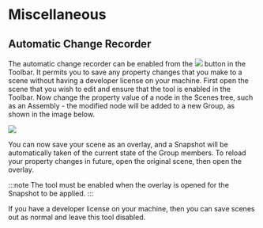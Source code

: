 # Miscellaneous

## Automatic Change Recorder

The automatic change recorder can be enabled from the ![](/img/visren/tools/misc/icon.png) button in the Toolbar. It permits you to save any property changes that you make to a scene without having a developer license on your machine. First open the scene that you wish to edit and ensure that the tool is enabled in the Toolbar. Now change the property value of a node in the Scenes tree, such as an Assembly - the modified node will be added to a new Group, as shown in the image below.

![](/img/visren/tools/misc/tree.png)

You can now save your scene as an overlay, and a Snapshot will be automatically taken of the current state of the Group members. To reload your property changes in future, open the original scene, then open the overlay.

:::note
The tool must be enabled when the overlay is opened for the Snapshot to be applied.
:::

If you have a developer license on your machine, then you can save scenes out as normal and leave this tool disabled.
